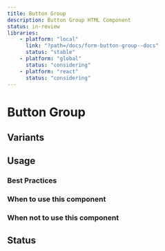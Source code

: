 ```yaml
---
title: Button Group
description: Button Group HTML Component
status: in-review
libraries:
    - platform: "local"
      link: "?path=/docs/form-button-group--docs"
      status: "stable"
    - platform: "global"
      status: "considering"
    - platform: "react"
      status: "considering"
---
```


# Button Group

## Variants

## Usage

### Best Practices

### When to use this component

### When not to use this component

## Status

<ComponentStatusBlock componentId="button-group" />